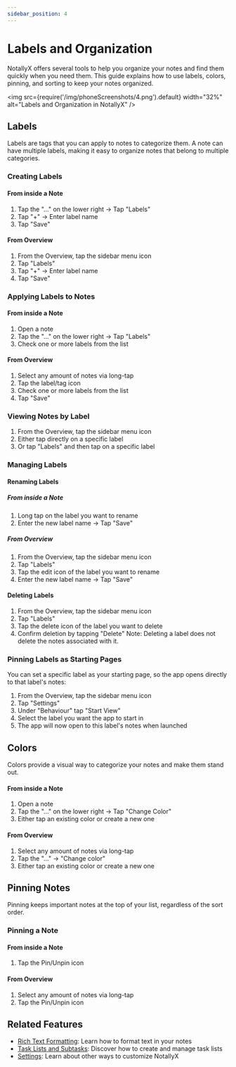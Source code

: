 ```yaml
---
sidebar_position: 4
---
```


# Labels and Organization

NotallyX offers several tools to help you organize your notes and find them quickly when you need them. This guide explains how to use labels, colors, pinning, and sorting to keep your notes organized.

<img src={require('/img/phoneScreenshots/4.png').default} width="32%" alt="Labels and Organization in NotallyX" />

## Labels

Labels are tags that you can apply to notes to categorize them. A note can have multiple labels, making it easy to organize notes that belong to multiple categories.

### Creating Labels

#### From inside a Note

1. Tap the "..." on the lower right -> Tap "Labels"
2. Tap "+" -> Enter label name
3. Tap "Save"

#### From Overview

1. From the Overview, tap the sidebar menu icon
2. Tap "Labels"
3. Tap "+" -> Enter label name
4. Tap "Save"

### Applying Labels to Notes

#### From inside a Note

1. Open a note
2. Tap the "..." on the lower right -> Tap "Labels"
3. Check one or more labels from the list

#### From Overview

1. Select any amount of notes via long-tap
2. Tap the label/tag icon
3. Check one or more labels from the list
4. Tap "Save"

### Viewing Notes by Label

1. From the Overview, tap the sidebar menu icon
2. Either tap directly on a specific label
3. Or tap "Labels" and then tap on a specific label

### Managing Labels

#### Renaming Labels

##### From inside a Note
1. Long tap on the label you want to rename
2. Enter the new label name -> Tap "Save"

##### From Overview
1. From the Overview, tap the sidebar menu icon
2. Tap "Labels"
3. Tap the edit icon of the label you want to rename
4. Enter the new label name -> Tap "Save"

#### Deleting Labels
1. From the Overview, tap the sidebar menu icon
2. Tap "Labels"
3. Tap the delete icon of the label you want to delete
4. Confirm deletion by tapping "Delete"
Note: Deleting a label does not delete the notes associated with it.

### Pinning Labels as Starting Pages

You can set a specific label as your starting page, so the app opens directly to that label's notes:

1. From the Overview, tap the sidebar menu icon
2. Tap "Settings"
3. Under "Behaviour" tap "Start View"
4. Select the label you want the app to start in
4. The app will now open to this label's notes when launched

## Colors

Colors provide a visual way to categorize your notes and make them stand out.

#### From inside a Note

1. Open a note
2. Tap the "..." on the lower right -> Tap "Change Color"
3. Either tap an existing color or create a new one

#### From Overview

1. Select any amount of notes via long-tap
2. Tap the "..." -> "Change color"
3. Either tap an existing color or create a new one

## Pinning Notes

Pinning keeps important notes at the top of your list, regardless of the sort order.

### Pinning a Note

#### From inside a Note

1. Tap the Pin/Unpin icon

#### From Overview

1. Select any amount of notes via long-tap
2. Tap the Pin/Unpin icon

## Related Features

- [Rich Text Formatting](rich-text.mdx): Learn how to format text in your notes
- [Task Lists and Subtasks](task-lists.mdx): Discover how to create and manage task lists
- [Settings](settings.mdx): Learn about other ways to customize NotallyX
